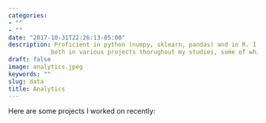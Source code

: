 ```yaml
---
categories:
- ""
- ""
date: "2017-10-31T22:26:13-05:00"
description: Proficient in python (numpy, sklearn, pandas) and in R. I have gained classroom and real world experience using 
            both in various projects thorughout my studies, some of which you can find on this site.
draft: false
image: analytics.jpeg
keywords: ""
slug: data
title: Analytics
---
```


Here are some projects I worked on recently:

